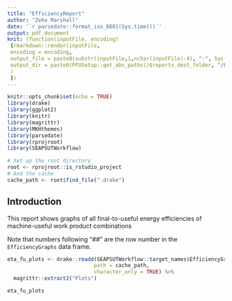 ```yaml
---
title: "EfficiencyReport"
author: "Zeke Marshall"
date: '`r parsedate::format_iso_8601(Sys.time())`'
output: pdf_document
knit: (function(inputFile, encoding) 
 {rmarkdown::render(inputFile, 
 encoding = encoding,
 output_file = paste0(substr(inputFile,1,nchar(inputFile)-4), "-", Sys.Date(),'.pdf'),
 output_dir = paste0(PFUSetup::get_abs_paths()$reports_dest_folder, "/Efficiency Reports/", Sys.Date(), sep = "")
 ) 
 })
---
```


```r
knitr::opts_chunk$set(echo = TRUE)
library(drake)
library(ggplot2)
library(knitr)
library(magrittr)
library(MKHthemes)
library(parsedate)
library(rprojroot)
library(SEAPSUTWorkflow)

# Set up the root directory
root <- rprojroot::is_rstudio_project
# And the cache
cache_path <- root$find_file(".drake")
```

## Introduction

This report shows graphs of all final-to-useful energy efficiencies of machine-useful work product combinations

Note that numbers following "##" are the row number in the `EfficiencyGraphs` data frame.


```r
eta_fu_plots <- drake::readd(SEAPSUTWorkflow::target_names$EfficiencyGraphs, 
                            path = cache_path, 
                            character_only = TRUE) %>% 
  magrittr::extract2("Plots")
```


```r
eta_fu_plots
```





